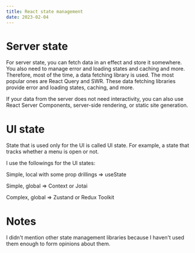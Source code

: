 ```yaml
---
title: React state management
date: 2023-02-04
---
```


# Server state

For server state, you can fetch data in an effect and store it somewhere. You also need to manage error and loading states and caching and more. Therefore, most of the time, a data fetching library is used. The most popular ones are React Query and SWR. These data fetching libraries provide error and loading states, caching, and more.

If your data from the server does not need interactivity, you can also use React Server Components, server-side rendering, or static site generation.

# UI state

State that is used only for the UI is called UI state. For example, a state that tracks whether a menu is open or not.

I use the followings for the UI states:

Simple, local with some prop drillings ⇒ useState

Simple, global ⇒ Context or Jotai

Complex, global ⇒ Zustand or Redux Toolkit

# Notes

I didn't mention other state management libraries because I haven't used them enough to form opinions about them.
